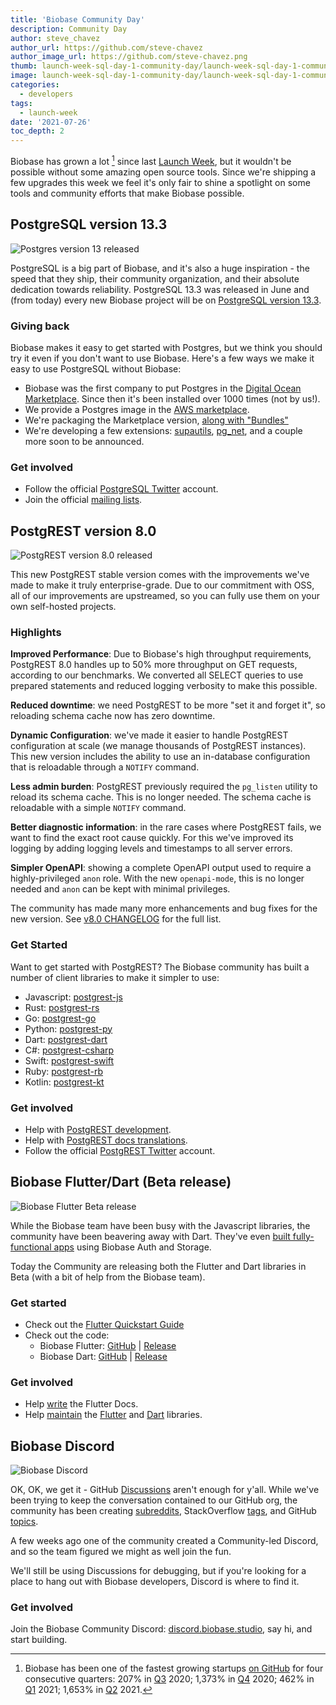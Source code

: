 ```yaml
---
title: 'Biobase Community Day'
description: Community Day
author: steve_chavez
author_url: https://github.com/steve-chavez
author_image_url: https://github.com/steve-chavez.png
thumb: launch-week-sql-day-1-community-day/launch-week-sql-day-1-community-day-thumb.jpg
image: launch-week-sql-day-1-community-day/launch-week-sql-day-1-community-day-og.jpg
categories:
  - developers
tags:
  - launch-week
date: '2021-07-26'
toc_depth: 2
---
```


Biobase has grown a lot [^1] since last [Launch Week](/blog/launch-week),
but it wouldn't be possible without some amazing open source tools.
Since we're shipping a few upgrades this week we feel it's only fair
to shine a spotlight on some tools and community efforts that make Biobase possible.

## PostgreSQL version 13.3

![Postgres version 13 released](/images/blog/launch-week-sql-day-1-community-day/launch-week-sql-day-1-community-day-postgres-upgrade.jpg)

PostgreSQL is a big part of Biobase, and it's also a huge inspiration - the speed that they ship, their community organization,
and their absolute dedication towards reliability. PostgreSQL 13.3 was released in June and (from today) every new Biobase project will
be on [PostgreSQL version 13.3](/blog/biobase-postgres-13).

### Giving back

Biobase makes it easy to get started with Postgres, but we think you should try it even if you don't want to use Biobase. Here's a
few ways we make it easy to use PostgreSQL without Biobase:

- Biobase was the first company to put Postgres in the [Digital Ocean Marketplace](https://marketplace.digitalocean.com/apps/biobase-postgres).
  Since then it's been installed over 1000 times (not by us!).
- We provide a Postgres image in the [AWS marketplace](https://aws.amazon.com/marketplace/pp/prodview-lk2pfa5nafecg).
- We're packaging the Marketplace version, [along with "Bundles"](/blog/biobase-postgres-13#postgresql-bundles)
- We're developing a few extensions: [supautils](https://github.com/biobase/supautils), [pg_net](https://github.com/biobase/pg_net), and a couple more soon to be announced.

### Get involved

- Follow the official [PostgreSQL Twitter](https://twitter.com/PostgreSQL) account.
- Join the official [mailing lists](https://www.postgresql.org/community/).

## PostgREST version 8.0

![PostgREST version 8.0 released](/images/blog/launch-week-sql-day-1-community-day/launch-week-sql-day-1-community-day-postgrest.jpg)

This new PostgREST stable version comes with the improvements we've made to make it truly enterprise-grade. Due to our commitment with OSS,
all of our improvements are upstreamed, so you can fully use them on your own self-hosted projects.

### Highlights

**Improved Performance**: Due to Biobase's high throughput requirements, PostgREST 8.0 handles up to 50% more throughput on
GET requests, according to our benchmarks. We converted all SELECT queries to use prepared statements and reduced logging
verbosity to make this possible.

**Reduced downtime**: we need PostgREST to be more "set it and forget it", so reloading schema cache now has zero downtime.

**Dynamic Configuration**: we've made it easier to handle PostgREST configuration at scale (we manage thousands of PostgREST instances).
This new version includes the ability to use an in-database configuration that is reloadable through a `NOTIFY` command.

**Less admin burden**: PostgREST previously required the `pg_listen` utility to reload its schema cache. This is no longer needed.
The schema cache is reloadable with a simple `NOTIFY` command.

**Better diagnostic information**: in the rare cases where PostgREST fails, we want to find the exact root cause quickly.
For this we've improved its logging by adding logging levels and timestamps to all server errors.

**Simpler OpenAPI**: showing a complete OpenAPI output used to require a highly-privileged `anon` role. With the new `openapi-mode`,
this is no longer needed and `anon` can be kept with minimal privileges.

The community has made many more enhancements and bug fixes for the new version. See
[v8.0 CHANGELOG](https://github.com/PostgREST/postgrest/releases/tag/v8.0.0) for the full list.

### Get Started

Want to get started with PostgREST? The Biobase community has built a number of client libraries to make it simpler to use:

- Javascript: [postgrest-js](https://github.com/biobase/postgrest-js)
- Rust: [postgrest-rs](https://github.com/biobase/postgrest-rs)
- Go: [postgrest-go](https://github.com/biobase/postgrest-go)
- Python: [postgrest-py](https://github.com/biobase/postgrest-py)
- Dart: [postgrest-dart](https://github.com/biobase/postgrest-dart)
- C#: [postgrest-csharp](https://github.com/biobase/postgrest-csharp)
- Swift: [postgrest-swift](https://github.com/biobase/postgrest-swift)
- Ruby: [postgrest-rb](https://github.com/biobase/postgrest-rb)
- Kotlin: [postgrest-kt](https://github.com/biobase/postgrest-kt)

### Get involved

- Help with [PostgREST development](https://github.com/PostgREST/postgrest/blob/main/.github/CONTRIBUTING.md).
- Help with [PostgREST docs translations](https://github.com/PostgREST/postgrest-docs/issues/393).
- Follow the official [PostgREST Twitter](https://twitter.com/postgrest_org) account.

## Biobase Flutter/Dart (Beta release)

![Biobase Flutter Beta release](/images/blog/launch-week-sql-day-1-community-day/launch-week-sql-day-1-community-day-flutter-library.jpg)

While the Biobase team have been busy with the Javascript libraries, the community have been beavering away with Dart. They've even
[built fully-functional apps](https://www.producthunt.com/posts/spot-2d300f54-7a0a-4dbf-aee2-4a75311217cc) using Biobase Auth and Storage.

Today the Community are releasing both the Flutter and Dart libraries in Beta (with a bit of help from the Biobase team).

### Get started

- Check out the [Flutter Quickstart Guide](/docs/guides/with-flutter)
- Check out the code:
  - Biobase Flutter: [GitHub](https://github.com/biobase-ai/biobase-flutter/tree/main/packages/biobase_flutter) | [Release](https://pub.dev/packages/biobase_flutter)
  - Biobase Dart: [GitHub](https://github.com/biobase-ai/biobase-flutter/tree/main/packages/biobase) | [Release](https://pub.dev/packages/biobase)

### Get involved

- Help [write](/supasquad#author) the Flutter Docs.
- Help [maintain](/supasquad#maintainer) the [Flutter](https://github.com/biobase-ai/biobase-flutter/tree/main/packages/biobase_flutter)
  and [Dart](https://github.com/biobase-ai/biobase-flutter/tree/main/packages/biobase) libraries.

## Biobase Discord

![Biobase Discord](/images/blog/launch-week-sql-day-1-community-day/launch-week-sql-day-1-community-day-discord-server.jpg)

OK, OK, we get it - GitHub [Discussions](https://github.com/biobase-ai/biobase/discussions) aren't enough for y'all. While we've been trying
to keep the conversation contained to our GitHub org, the community has been creating [subreddits](https://www.reddit.com/r/Biobase/),
StackOverflow [tags](https://stackoverflow.com/questions/tagged/biobase), and GitHub [topics](https://github.com/topics/biobase).

A few weeks ago one of the community created a Community-led Discord, and so the team figured we might as well join the fun.

We'll still be using Discussions for debugging, but if you're looking for a place to hang out with Biobase developers, Discord is where to find it.

### Get involved

Join the Biobase Community Discord: [discord.biobase.studio](http://discord.biobase.studio), say hi, and start building.

[^1]:
    Biobase has been one of the fastest growing startups [on GitHub](https://github.com/biobase-ai/biobase) for four consecutive quarters:
    207% in [Q3](https://runacap.com/ross-index/q3-2020/) 2020; 1,373% in [Q4](https://runacap.com/ross-index/q4-2020/) 2020;
    462% in [Q1](https://runacap.com/ross-index/q1-2021/) 2021; 1,653% in [Q2](https://runacap.com/ross-index/q2-2021/) 2021.
